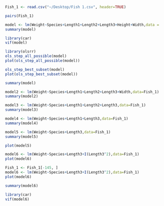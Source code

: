 ```r
Fish_1 <- read.csv("~/Desktop/Fish 1.csv", header=TRUE)
```
```r
pairs(Fish_1)
```
```r
model <- lm(Weight~Species+Length1+Length2+Length3+Height+Width,data = Fish_1)
summary(model)
```
```r
library(car)
vif(model)
```
```r
library(olsrr)
ols_step_all_possible(model)
plot(ols_step_all_possible(model))
```
```r
ols_step_best_subset(model)
plot(ols_step_best_subset(model))
```
```r
summary(model)
```
```r
model2 <- lm(Weight~Species+Length1+Length2+Length3+Width,data=Fish_1)
summary(model2)
```
```r
model3 <- lm(Weight~Species+Length1+Length2+Length3,data=Fish_1)
summary(model3)
```
```r
model4 <- lm(Weight~Species+Length1+Length3,data=Fish_1)
summary(model4)
```
```r
model5 <- lm(Weight~Species+Length3,data=Fish_1)
summary(model5)
```
```r
plot(model5)
```
```r
model6 <- lm(Weight~Species+Length3+I(Length3^2),data=Fish_1)
plot(model6)
```
```r
Fish_1 <- Fish_1[-145, ]
model6 <- lm(Weight~Species+Length3+I(Length3^2),data=Fish_1)
plot(model6)
```
```r
summary(model6)
```
```r
library(car)
vif(model6)
```